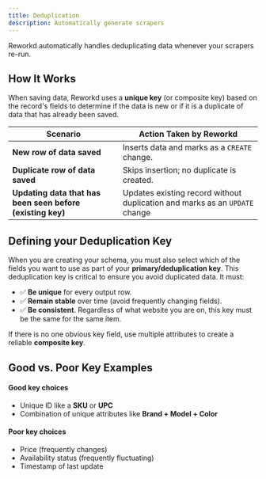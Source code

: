---
title: Deduplication
description: Automatically generate scrapers
---

Reworkd automatically handles deduplicating data whenever your scrapers re-run.

## How It Works

When saving data, Reworkd uses a **unique key** (or composite key) based on the record's fields to determine if the data is new or if it is a duplicate of data that has already been saved.


| Scenario | Action Taken by Reworkd |
| --- | --- |
| **New row of data saved** | Inserts data and marks as a `CREATE` change. |
| **Duplicate row of data saved** | Skips insertion; no duplicate is created. |
| **Updating data that has been seen before (existing key)** | Updates existing record without duplication and marks as an `UPDATE` change |

## Defining your Deduplication Key

When you are creating your schema, you must also select which of the fields you want to use as part of your **primary/deduplication key**.
This deduplication key is critical to ensure you avoid duplicated data. It must:

- ✅ **Be unique** for every output row.
- ✅ **Remain stable** over time (avoid frequently changing fields).
- ✅ **Be consistent**. Regardless of what website you are on, this key must be the same for the same item.

If there is no one obvious key field, use multiple attributes to create a reliable **composite key**.


## Good vs. Poor Key Examples
#### Good key choices
- Unique ID like a **SKU** or **UPC**
- Combination of unique attributes like **Brand + Model + Color**

#### Poor key choices
- Price (frequently changes)
- Availability status (frequently fluctuating)
- Timestamp of last update
